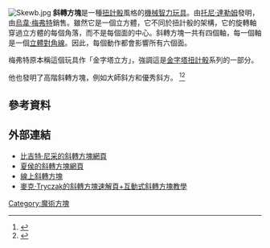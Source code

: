 {{noteTA
|1=zh:魔方;zh-hans:魔方;zh-hant:魔術方塊;zh-hk:扭計骰;zh-tw:魔術方塊;zh-mo:扭計骰;
}}
[[Image:Skewb.jpg|thumb]]
'''斜轉方塊'''是一種[[扭計骰|扭計骰]]風格的[[機械智力玩具|機械智力玩具]]。由[[托尼·達勒姆|托尼·達勒姆]]發明，由[[烏韋·梅弗特|烏韋·梅弗特]]銷售。雖然它是一個立方體，它不同於扭計骰的架構，它的旋轉軸穿過立方體的每個角落，而不是每個面的中心。斜轉方塊一共有四個軸，每一個軸是一個[[立體對角線|立體對角線]]。因此，每個動作都會影響所有六個面。

梅弗特原本稱這個玩具作「金字塔立方」，強調這是[[金字塔扭計骰|金字塔扭計骰]]系列的一部分。

他也發明了高階斜轉方塊，例如大師斜方和優秀斜方。 <ref>{{Cite web |url=http://www.twistypuzzles.com/cgi-bin/puzzle.cgi?pkey=1353 |title=Master Skewb |access-date=2010-11-01 |archive-date=2020-01-13 |archive-url=https://web.archive.org/web/20200113055730/http://www.twistypuzzles.com/cgi-bin/puzzle.cgi?pkey=1353 |dead-url=no }}</ref><ref>{{Cite web |url=http://www.twistypuzzles.com/forum/viewtopic.php?f=15&t=12589& |title=Elite Skewb |access-date=2010-11-01 |archive-date=2019-09-20 |archive-url=https://web.archive.org/web/20190920182020/http://www.twistypuzzles.com/forum/viewtopic.php?f=15&t=12589& |dead-url=no }}</ref>

==參考資料==
{{Reflist}}

==外部連結==
* [http://www.birgit-nietsch.de/Mixed/skewb.html 比吉特·尼采的斜轉方塊網頁] {{Wayback|url=http://www.birgit-nietsch.de/Mixed/skewb.html |date=20160304101007 }}
* [http://www.jaapsch.net/puzzles/skewb.htm 夏侯的斜轉方塊網頁] {{Wayback|url=http://www.jaapsch.net/puzzles/skewb.htm |date=20210129155939 }}
* [https://web.archive.org/web/20100723111931/http://www.mud.ca/puzzler/JPuzzler/JPuzzler.html 線上斜轉方塊]
* [http://www.acubist.com 麥克·Tryczak的斜轉方塊速解頁+互動式斜轉方塊教學] {{Wayback|url=http://www.acubist.com/ |date=20151025121336 }}

{{魔術方塊小作品}}
{{魔方}}

[[Category:魔術方塊|Category:魔術方塊]]